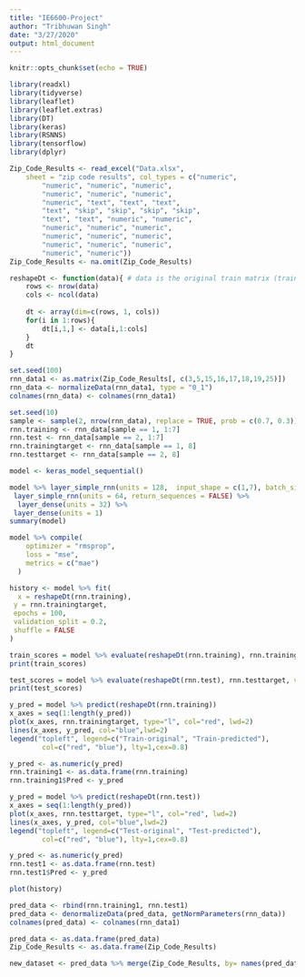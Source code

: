---
title: "IE6600-Project"
author: "Tribhuwan Singh"
date: "3/27/2020"
output: html_document
---

```{r setup, include=FALSE}
knitr::opts_chunk$set(echo = TRUE)
```

```{r}
library(readxl)
library(tidyverse)
library(leaflet)
library(leaflet.extras)
library(DT)
library(keras)
library(RSNNS)
library(tensorflow)
library(dplyr)
```

```{r}
Zip_Code_Results <- read_excel("Data.xlsx", 
    sheet = "zip code results", col_types = c("numeric", 
        "numeric", "numeric", "numeric", 
        "numeric", "numeric", "numeric", 
        "numeric", "text", "text", "text", 
        "text", "skip", "skip", "skip", "skip", 
        "text", "text", "numeric", "numeric", 
        "numeric", "numeric", "numeric", 
        "numeric", "numeric", "numeric", 
        "numeric", "numeric", "numeric", 
        "numeric", "numeric"))
Zip_Code_Results <- na.omit(Zip_Code_Results)
```



```{r}
reshapeDt <- function(data){ # data is the original train matrix (training dataset)
    rows <- nrow(data)
    cols <- ncol(data)
    
    dt <- array(dim=c(rows, 1, cols))
    for(i in 1:rows){
        dt[i,1,] <- data[i,1:cols]
    }
    dt
}
```


```{r}
set.seed(100)
rnn_data1 <- as.matrix(Zip_Code_Results[, c(3,5,15,16,17,18,19,25)])
rnn_data <- normalizeData(rnn_data1, type = "0_1")
colnames(rnn_data) <- colnames(rnn_data1)

```

```{r}
set.seed(10)
sample <- sample(2, nrow(rnn_data), replace = TRUE, prob = c(0.7, 0.3))
rnn.training <- rnn_data[sample == 1, 1:7]
rnn.test <- rnn_data[sample == 2, 1:7]
rnn.trainingtarget <- rnn_data[sample == 1, 8]
rnn.testtarget <- rnn_data[sample == 2, 8]
```


```{r}
model <- keras_model_sequential()

model %>% layer_simple_rnn(units = 128,  input_shape = c(1,7), batch_size = 32, return_sequences = TRUE) %>%
 layer_simple_rnn(units = 64, return_sequences = FALSE) %>%
  layer_dense(units = 32) %>%
 layer_dense(units = 1)
summary(model)
```


```{r}
model %>% compile(
    optimizer = "rmsprop",
    loss = "mse",
    metrics = c("mae")
  )

```


```{r}
history <- model %>% fit(
  x = reshapeDt(rnn.training),
 y = rnn.trainingtarget,
 epochs = 100,
 validation_split = 0.2,
 shuffle = FALSE
)
```

```{r}
train_scores = model %>% evaluate(reshapeDt(rnn.training), rnn.trainingtarget, verbose = 0)
print(train_scores)
```


```{r}
test_scores = model %>% evaluate(reshapeDt(rnn.test), rnn.testtarget, verbose = 0)
print(test_scores)
```


```{r}
y_pred = model %>% predict(reshapeDt(rnn.training))
x_axes = seq(1:length(y_pred))
plot(x_axes, rnn.trainingtarget, type="l", col="red", lwd=2)
lines(x_axes, y_pred, col="blue",lwd=2)
legend("topleft", legend=c("Train-original", "Train-predicted"),
        col=c("red", "blue"), lty=1,cex=0.8) 
```


```{r}
y_pred <- as.numeric(y_pred)
rnn.training1 <- as.data.frame(rnn.training)
rnn.training1$Pred <- y_pred
```


```{r}
y_pred = model %>% predict(reshapeDt(rnn.test))
x_axes = seq(1:length(y_pred))
plot(x_axes, rnn.testtarget, type="l", col="red", lwd=2)
lines(x_axes, y_pred, col="blue",lwd=2)
legend("topleft", legend=c("Test-original", "Test-predicted"),
        col=c("red", "blue"), lty=1,cex=0.8) 
```

```{r}
y_pred <- as.numeric(y_pred)
rnn.test1 <- as.data.frame(rnn.test)
rnn.test1$Pred <- y_pred
```


```{r}
plot(history)
```


```{r}
pred_data <- rbind(rnn.training1, rnn.test1)
pred_data <- denormalizeData(pred_data, getNormParameters(rnn_data))
colnames(pred_data) <- colnames(rnn_data1)

pred_data <- as.data.frame(pred_data)
Zip_Code_Results <- as.data.frame(Zip_Code_Results)

new_dataset <- pred_data %>% merge(Zip_Code_Results, by= names(pred_data)[1:7], sort = FALSE)
```






















